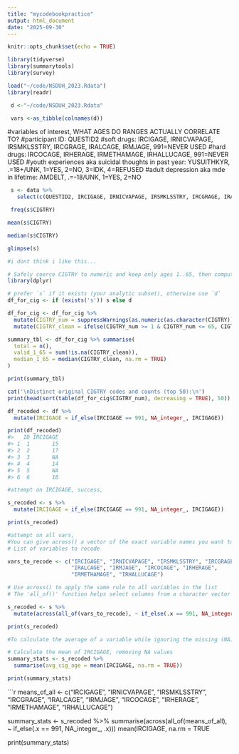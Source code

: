 ```yaml
---
title: "mycodebookpractice"
output: html_document
date: "2025-09-30"
---
```


```r
knitr::opts_chunk$set(echo = TRUE)
```

```r
library(tidyverse)
library(summarytools)
library(survey)
```

```r
load("~/code/NSDUH_2023.Rdata")
library(readr)
```

```r
 d <-"~/code/NSDUH_2023.Rdata"

 vars <-as_tibble(colnames(d))
```

#variables of interest, WHAT AGES DO RANGES ACTUALLY CORRELATE TO?
#participant ID: QUESTID2
#soft drugs: IRCIGAGE, IRNICVAPAGE, IRSMKLSSTRY, IRCGRAGE, IRALCAGE, IRMJAGE, 991=NEVER USED
#hard drugs: IRCOCAGE, IRHERAGE, IRMETHAMAGE, IRHALLUCAGE, 991=NEVER USED 
#youth experiences aka suicidal thoughts in past year: YUSUITHKYR, .=18+/UNK, 1=YES, 2=NO, 3=IDK, 4=REFUSED
#adult depression aka mde in lifetime: AMDELT, .=-18/UNK, 1=YES, 2=NO


```r
 s <- data %>%
   select(c(QUESTID2, IRCIGAGE, IRNICVAPAGE, IRSMKLSSTRY, IRCGRAGE, IRALCAGE, IRMJAGE, IRCOCAGE, IRHERAGE, IRMETHAMAGE, IRHALLUCAGE))
```

```r
 freq(s$CIGTRY)
```

```r
mean(s$CIGTRY)
```

```r
median(s$CIGTRY)
```

```r
glimpse(s)
```

```r
#i dont think i like this...

# Safely coerce CIGTRY to numeric and keep only ages 1..65, then compute median and show counts
library(dplyr)

# prefer `s` if it exists (your analytic subset), otherwise use `d`
df_for_cig <- if (exists('s')) s else d

df_for_cig <- df_for_cig %>%
  mutate(CIGTRY_num = suppressWarnings(as.numeric(as.character(CIGTRY)))) %>%
  mutate(CIGTRY_clean = ifelse(CIGTRY_num >= 1 & CIGTRY_num <= 65, CIGTRY_num, NA_real_))

summary_tbl <- df_for_cig %>% summarise(
  total = n(),
  valid_1_65 = sum(!is.na(CIGTRY_clean)),
  median_1_65 = median(CIGTRY_clean, na.rm = TRUE)
)

print(summary_tbl)

cat('\nDistinct original CIGTRY codes and counts (top 50):\n')
print(head(sort(table(df_for_cig$CIGTRY_num), decreasing = TRUE), 50))

```

```r

df_recoded <- df %>%
  mutate(IRCIGAGE = if_else(IRCIGAGE == 991, NA_integer_, IRCIGAGE))

print(df_recoded)
#>   ID IRCIGAGE
#> 1  1       15
#> 2  2       17
#> 3  3       NA
#> 4  4       14
#> 5  5       NA
#> 6  6       18

```

```r
#attempt on IRCIGAGE, success, 

s_recoded <- s %>%
  mutate(IRCIGAGE = if_else(IRCIGAGE == 991, NA_integer_, IRCIGAGE))

print(s_recoded)

```

```r
#attempt on all vars, 
#You can give across() a vector of the exact variable names you want to change. The ~ (tilde) creates a mini-function where .x stands in for each variable as it's being processed.
# List of variables to recode

vars_to_recode <- c("IRCIGAGE", "IRNICVAPAGE", "IRSMKLSSTRY", "IRCGRAGE", 
                    "IRALCAGE", "IRMJAGE", "IRCOCAGE", "IRHERAGE", 
                    "IRMETHAMAGE", "IRHALLUCAGE")

# Use across() to apply the same rule to all variables in the list
# The 'all_of()' function helps select columns from a character vector

s_recoded <- s %>%
  mutate(across(all_of(vars_to_recode), ~ if_else(.x == 991, NA_integer_, .x)))

print(s_recoded)

```

```r

#To calculate the average of a variable while ignoring the missing (NA) values, you use the argument na.rm = TRUE inside the mean() function.

# Calculate the mean of IRCIGAGE, removing NA values
summary_stats <- s_recoded %>%
  summarise(avg_cig_age = mean(IRCIGAGE, na.rm = TRUE))

print(summary_stats)

```
```r

means_of_all <- c("IRCIGAGE", "IRNICVAPAGE", "IRSMKLSSTRY", "IRCGRAGE", 
                    "IRALCAGE", "IRMJAGE", "IRCOCAGE", "IRHERAGE", 
                    "IRMETHAMAGE", "IRHALLUCAGE")

summary_stats <- s_recoded %>%
  summarise(across(all_of(means_of_all), ~ if_else(.x == 991, NA_integer_, .x)))
mean(IRCIGAGE, na.rm = TRUE

print(summary_stats)



